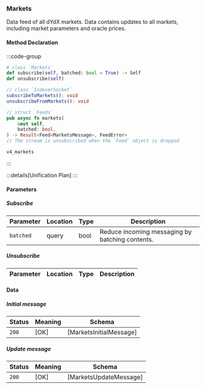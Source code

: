 ### Markets

Data feed of all dYdX markets. Data contains updates to all markets, including market parameters and oracle prices.

#### Method Declaration

:::code-group

```python [Python]
# class `Markets`
def subscribe(self, batched: bool = True) -> Self
def unsubscribe(self)
```

```typescript [TypeScript]
// class `IndexerSocket`
subscribeToMarkets(): void
unsubscribeFromMarkets(): void
```

```rust [Rust]
// struct `Feeds`
pub async fn markets(
    &mut self,
    batched: bool,
) -> Result<Feed<MarketsMessage>, FeedError>
// The stream is unsubscribed when the `Feed` object is dropped
```

```url [Channel]
v4_markets
```

:::

:::details[Unification Plan]
:::

#### Parameters

##### Subscribe

| Parameter           | Location | Type               | Description                                                           |
| ------------------- | -------- | ------------------ | --------------------------------------------------------------------- |
| `batched`           | query    | bool               | Reduce incoming messaging by batching contents. |

##### Unsubscribe

| Parameter           | Location | Type               | Description                                                           |
| ------------------- | -------- | ------------------ | --------------------------------------------------------------------- |

#### Data

##### Initial message

| Status | Meaning     | Schema                          |
| ------ | ----------- | ------------------------------- |
| `200`  | [OK]        | [MarketsInitialMessage]         |

##### Update message

| Status | Meaning     | Schema                          |
| ------ | ----------- | ------------------------------- |
| `200`  | [OK]        | [MarketsUpdateMessage]          |
